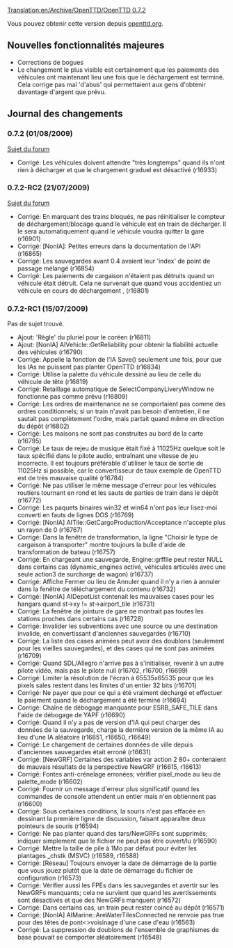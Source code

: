 [[Translation:en/Archive/OpenTTD/OpenTTD 0.7.2]]


{{fr/Archive/OpenTTD/Livraison|prec=fr/Archive/OpenTTD/OpenTTD 0.7.1|suiv=fr/Archive/OpenTTD/OpenTTD 0.7.3|date=01/08/2009}}

Vous pouvez obtenir cette version depuis [http://www.openttd.org/download-stable/0.7.2 openttd.org].

==Nouvelles fonctionnalités majeures==

* Corrections de bogues
* Le changement le plus visible est certainement que les paiements des véhicules ont maintenant lieu une fois que le déchargement est terminé. Cela corrige pas mal 'd'abus' qui permettaient aux gens d'obtenir davantage d'argent que prévu.

==Journal des changements==

===0.7.2 (01/08/2009)===

[http://www.tt-forums.net/viewtopic.php?f=29&t=44570 Sujet du forum]

* Corrigé: Les véhicules doivent attendre "très longtemps" quand ils n'ont rien à décharger et que le chargement graduel est désactivé {{en/Flyspray|3054}} (r16933)

===0.7.2-RC2 (21/07/2009)===

[http://www.tt-forums.net/viewtopic.php?f=29&t=44448 Sujet du forum]

* Corrigé: En marquant des trains bloqués, ne pas réinitialiser le compteur de déchargement/blocage quand le véhicule est en train de décharger. Il le sera automatiquement quand le véhicule voudra quitter la gare {{en/Flyspray|3038}} (r16901)
* Corrigé: [NonIA]: Petites erreurs dans la documentation de l'API {{en/Flyspray|3037}} (r16865)
* Corrigé: Les sauvegardes avant 0.4 avaient leur 'index' de point de passage mélangé (r16854)
* Corrigé: Les paiements de cargaison n'étaient pas détruits quand un véhicule était détruit. Cela ne survenait que quand vous accidentiez un véhicule en cours de déchargement {{en/Flyspray|3032}}, {{en/Flyspray|3046}} (r16801)

===0.7.2-RC1 (15/07/2009)===

Pas de sujet trouvé.

* Ajout: 'Règle' du pluriel pour le coréen (r16811)
* Ajout: [NonIA] AIVehicle::GetReliability pour obtenir la fiabilité actuelle des véhicules (r16790)
* Corrigé: Appelle la fonction de l'IA Save() seulement une fois, pour que les IAs ne puissent pas planter OpenTTD {{en/Flyspray|3034}} (r16834)
* Corrigé: Utilise la palette du véhicule dessiné au lieu de celle du véhicule de tête (r16819)
* Corrigé: Retaillage automatique de SelectCompanyLiveryWindow ne fonctionne pas comme prévu {{en/Flyspray|3021}} (r16809)
* Corrigé: Les ordres de maintenance ne se comportaient pas comme des ordres conditionnels; si un train n'avait pas besoin d'entretien, il ne sautait pas complètement l'ordre, mais partait quand même en direction du dépôt {{en/Flyspray|3031}} (r16802)
* Corrigé: Les maisons ne sont pas construites au bord de la carte {{en/Flyspray|3025}} (r16795)
* Corrigé: Le taux de rejeu de musique était fixé à 11025Hz quelque soit le taux spécifié dans le pilote audio, entraînant une vitesse de jeu incorrecte. Il est toujours préférable d'utiliser le taux de sortie de 11025Hz si possible, car le convertisseur de taux exemple de OpenTTD est de très mauvaise qualité (r16784)
* Corrigé: Ne pas utiliser le même message d'erreur pour les véhicules routiers tournant en rond et les sauts de parties de train dans le dépôt {{en/Flyspray|3019}} (r16772)
* Corrigé: Les paquets binaires win32 et win64 n'ont pas leur lisez-moi converti en fauts de lignes DOS (r16769)
* Corrigé: [NonIA] AITile::GetCargoProduction/Acceptance n'accepte plus un rayon de 0 (r16767)
* Corrigé: Dans la fenêtre de transformation, la ligne "Choisir le type de cargaison à transporter" montre toujours la bulle d'aide de transformation de bateau {{en/Flyspray|3018}} (r16757)
* Corrigé: En chargeant une sauvegarde, Engine::grffile peut rester NULL dans certains cas (dynamic_engines activé, véhicules articulés avec une seule action3 de surcharge de wagon) (r16737)
* Corrigé: Affiche Fermer ou lieu de Annuler quand il n'y a rien à annuler dans la fenêtre de téléchargement du contenu {{en/Flyspray|2991}} (r16732)
* Corrigé: [NonIA] AIDepotList contenait les mauvaises cases pour les hangars quand st->xy != st->airport_tile (r16731)
* Corrigé: La fenêtre de jointure de gare ne montrait pas toutes les stations proches dans certains cas (r16728)
* Corrigé: Invalider les subventions avec une source ou une destination invalide, en convertissant d'anciennes sauvegardes (r16710)
* Corrigé: La liste des cases animées peut avoir des doublons (seulement pour les vieilles sauvegardes), et des cases qui ne sont pas animées {{en/Flyspray|2994}} (r16709)
* Corrigé: Quand SDL/Allegro n'arrive pas à s'initialiser, revenir à un autre pilote vidéo, mais pas le pilote null (r16702, r16700, r16699)
* Corrigé: Limiter la résolution de l'écran à 65535x65535 pour que les pixels sales restent dans les limites d'un entier 32 bits {{en/Flyspray|3001}} (r16701)
* Corrigé: Ne payer que pour ce qui a été vraiment déchargé et effectuer le paiement quand le déchargement a été terminé {{en/Flyspray|2995}} (r16694)
* Corrigé: Chaîne de débogage manquante pour ESRB_SAFE_TILE dans l'aide de débogage de YAPF {{en/Flyspray|3002}} (r16690)
* Corrigé: Quand il n'y a pas de version d'IA qui peut charger des données de la sauvegarde, charge la dernière version de la même IA au lieu d'une IA aléatoire (r16651, r16650, r16649)
* Corrigé: Le chargement de certaines données de ville depuis d'anciennes sauvegardes était erroné (r16631)
* Corrigé: [NewGRF] Certaines des variables var action 2 80+ contenaient de mauvais résultats de la perspective NewGRF (r16615, r16613)
* Corrigé: Fontes anti-crénelage erronées; vérifier pixel_mode au lieu de palette_mode (r16602)
* Corrigé: Fournir un message d'erreur plus significatif quand les commandes de console attendent un entier mais n'en obtiennent pas (r16600)
* Corrigé: Sous certaines conditions, la souris n'est pas effacée en dessinant la première ligne de discussion, faisant apparaître deux pointeurs de souris {{en/Flyspray|2969}} (r16594)
* Corrigé: Ne pas planter quand des tars/NewGRFs sont supprimés; indiquer simplement que le fichier ne peut pas être ouvert/lu {{en/Flyspray|2967}} (r16590)
* Corrigé: Mettre la taille de pile à 1Mo par défaut pour éviter les plantages _chstk (MSVC) {{en/Flyspray|2978}} (r16589, r16588)
* Corrigé: [Réseau] Toujours envoyer la date de démarrage de la partie que vous jouez plutôt que la date de démarrage du fichier de configuration (r16573)
* Corrigé: Vérifier aussi les FPEs dans les sauvegardes et avertir sur les NewGRFs manquants; cela ne survient que quand les avertissements sont désactivés et que des NewGRFs manquent (r16572)
* Corrigé: Dans certains cas, un train peut rester coincé au dépôt {{en/Flyspray|2974}} (r16571)
* Corrigé: [NonIA] AIMarine::AreWaterTilesConnected ne renvoie pas true pour des têtes de pont<>voisinage d'une case d'eau (r16563)
* Corrigé: La suppression de doublons de l'ensemble de graphismes de base pouvait se comporter aléatoirement (r16548)